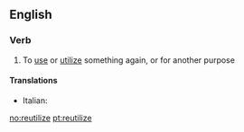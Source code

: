 ==English==

===Verb===
{{en-verb|reutiliz|ing}}

# To [[use]] or [[utilize]] something again, or for another purpose

====Translations====
{{trans-top|reutilize}}
*Italian: {{t-|it|riutilizzare}}
{{trans-mid}}

{{trans-bottom}}

[[no:reutilize]]
[[pt:reutilize]]